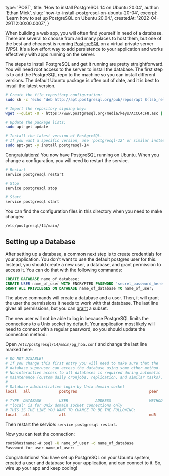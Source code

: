 
  type: 'POST',
  title: 'How to install PostgreSQL 14 on Ubuntu 20.04',
  author: 'Ethan Mick',
  slug: 'how-to-install-postgresql-on-ubuntu-20-04',
  excerpt: 'Learn how to set up PostgreSQL on Ubuntu 20.04.',
  createdAt: '2022-04-29T12:00:00.000Z',
}


When building a web app, you will often find yourself in need of a database.
There are several to choose from and many places to host them, but one of the
best and cheapest is running [PostgreSQL](https://www.postgresql.org/) on a
virtual private server (VPS). It's a low effort way to add persistence to your
application and works effectively
with apps running on the server.

The steps to install PostgreSQL and get it running are pretty straightforward.
You will need root access to the server to install the database. The first step
is to add the PostgreSQL repo to the machine so you can install different
versions. The default Ubuntu package is often out of date, and it is best to
install the latest version.

```bash
# Create the file repository configuration:
sudo sh -c 'echo "deb http://apt.postgresql.org/pub/repos/apt $(lsb_release -cs)-pgdg main" > /etc/apt/sources.list.d/pgdg.list'

# Import the repository signing key:
wget --quiet -O - https://www.postgresql.org/media/keys/ACCC4CF8.asc | sudo apt-key add -

# Update the package lists:
sudo apt-get update

# Install the latest version of PostgreSQL.
# If you want a specific version, use 'postgresql-12' or similar instead of 'postgresql':
sudo apt-get -y install postgresql-14
```

Congratulations! You now have PostgreSQL running on Ubuntu. When you change a
configuration, you will need to restart the service.

```bash
# Restart
service postgresql restart

# Stop
service postgresql stop

# Start
service postgresql start
```

You can find the configuration files in this directory when you need to make
changes:

```bash
/etc/postgresql/14/main/
```

## Setting up a Database

After setting up a database, a common next step is to create credentials for
your application. You don't want to use the default postgres user for this.
Instead, you should create a new user, a database, and grant permission to
access it. You can do that with the following commands:

```sql
CREATE DATABASE name_of_database;
CREATE USER name_of_user WITH ENCRYPTED PASSWORD 'secret_password_here';
GRANT ALL PRIVILEGES ON DATABASE name_of_database TO name_of_user;
```

The above commands will create a database and a user. Then, it will grant the
user the permissions it needs to work with that database. The last line gives
all permissions, but you can
[grant](https://www.postgresql.org/docs/14/sql-grant.html) a subset.

The new user will not be able to log in because PostgreSQL limits the
connections to a Unix socket by default. Your application most likely will need
to connect with a regular password, so you should update the connection method:

Open `/etc/postgresql/14/main/pg_hba.conf` and change the last line marked here:

```conf
# DO NOT DISABLE!
# If you change this first entry you will need to make sure that the
# database superuser can access the database using some other method.
# Noninteractive access to all databases is required during automatic
# maintenance (custom daily cronjobs, replication, and similar tasks).
#
# Database administrative login by Unix domain socket
local   all             postgres                                peer

# TYPE  DATABASE        USER            ADDRESS                 METHOD
# "local" is for Unix domain socket connections only
# THIS IS THE LINE YOU WANT TO CHANGE TO BE THE FOLLOWING:
local   all             all                                     md5
```

Then restart the service: `service postgresql restart`.

Now you can test the connection:

```bash
root@hostname:~# psql -U name_of_user -d name_of_database
Password for user name_of_user:
```

Congratulations! You have set up PostgreSQL on your Ubuntu system, created a
user and database for your application, and can connect to it. So, wire up your
app and keep coding!
